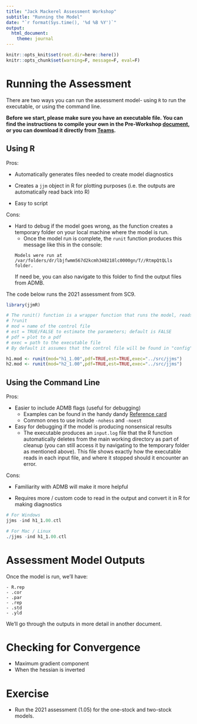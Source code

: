 ```yaml
---
title: "Jack Mackerel Assessment Workshop"
subtitle: "Running the Model"
date: "`r format(Sys.time(), '%d %B %Y')`"
output:
  html_document:
    theme: journal
---
```


```r
knitr::opts_knit$set(root.dir=here::here())
knitr::opts_chunk$set(warning=F, message=F, eval=F)
```

# Running the Assessment
There are two ways you can run the assessment model- using `R` to run the executable, or using the command line.

**Before we start, please make sure you have an executable file. You can find the instructions to compile your own in the Pre-Workshop [document](https://southpacificrfmo.sharepoint.com/:f:/r/sites/SPRFMOSC10/Shared%20Documents/Jack%20Mackerel/JJM%20Workshop/Documents?csf=1&web=1&e=v9hiV4), or you can download it directly from [Teams](https://southpacificrfmo.sharepoint.com/:f:/r/sites/SPRFMOSC10/Shared%20Documents/Jack%20Mackerel/JJM%20Workshop/src?csf=1&web=1&e=cXKA29).**

## Using R
Pros:

- Automatically generates files needed to create model diagnostics

- Creates a `jjm` object in R for plotting purposes (i.e. the outputs are automatically read back into R)

- Easy to script

Cons:

- Hard to debug if the model goes wrong, as the function creates a temporary folder on your local machine where the model is run.
    - Once the model run is complete, the `runit` function produces this message like this in the console:

    ```
    Models were run at /var/folders/dr/lbjfwmm567d2kcmh348218lc0000gn/T//RtmpQtQLls folder.
    ```

    If need be, you can also navigate to this folder to find the output files from ADMB.

The code below runs the 2021 assessment from SC9.

```r
library(jjmR)

# The runit() function is a wrapper function that runs the model, reads the output, and plots the runs.
# ?runit
# mod = name of the control file
# est = TRUE/FALSE to estimate the parameters; default is FALSE
# pdf = plot to a pdf
# exec = path to the executable file
# By default it assumes that the control file will be found in "config", data file in "input", and the output will be written to a "results" folder. This function is thus best run when in the jjm/assessment folder.

h1.mod <- runit(mod="h1_1.00",pdf=TRUE,est=TRUE,exec="../src/jjms")
h2.mod <- runit(mod="h2_1.00",pdf=TRUE,est=TRUE,exec="../src/jjms")
```

## Using the Command Line
Pros:

- Easier to include ADMB flags (useful for debugging)
    - Examples can be found in the handy dandy [Reference card](http://www.admb-project.org/docs/refcards/admb-additional-reference-card.pdf)
    - Common ones to use include `-nohess` and `-noest`

- Easy for debugging if the model is producing nonsensical results
    - The executable produces an  `input.log` file that the R function automatically deletes from the main working directory as part of cleanup (you can still access it by navigating to the temporary folder as mentioned above). This file shows exactly how the executable reads in each input file, and where it stopped should it encounter an error.

Cons:

- Familiarity with ADMB will make it more helpful

- Requires more / custom code to read in the output and convert it in R for making diagnostics

```r
# For Windows
jjms -ind h1_1.00.ctl

# For Mac / Linux
./jjms -ind h1_1.00.ctl
```

# Assessment Model Outputs

Once the model is run, we'll have:

```
- R.rep
- .cor
- .par
- .rep
- .std
- .yld
```

We'll go through the outputs in more detail in another document.

# Checking for Convergence
- Maximum gradient component
- When the hessian is inverted

# Exercise
- Run the 2021 assessment (1.05) for the one-stock and two-stock models.
